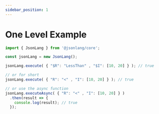 ```yaml
---
sidebar_position: 1
---
```




# One Level Example

```js
import { JsonLang } from '@jsonlang/core';

const jsonLang = new JsonLang();

jsonLang.execute( { "$R": "LessThan" , "$I": [10, 20] } ); // true

// or for short
jsonLang.execute( { "R": "<" , "I": [10, 20] } ); // true

// or use the async function
jsonLang.executeAsync( { "R": "<" , "I": [10, 20] } )
  .then(result => {
    console.log(result); // true
  }); 

```

<JsonLangRunner example="23" height="10vh" key="example23"></JsonLangRunner>
